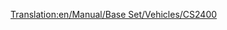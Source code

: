 [[Translation:en/Manual/Base Set/Vehicles/CS2400]]
{{pl/pociągi|Image=[[File:en/Cs2400.png]]
|Cost=£18,750 ($37.500)
|Speed=112 km/h (70 mph)
|Weight=120 t
|Power=2,400 hp (1,790 kW)
|Annual=£1,599 ($3.198)
|Designed=1965
|Lifespan=20 
|Capacity=N/A
|Description=Ten silnik jest szybszy, tańszy i mocniejszy niż [[pl/Manual/Base Set/Vehicles/MJS 1000|MJS 1000]]. Nadaje się do pociągów pasażerskich lub lekkich towarowych.
|Real-life=Brak konkretnego prototypu, ale CS2400 jest oparty na jednym z diesli [http://en.wikipedia.org/wiki/Hood_unit "Hood"] . 
}}